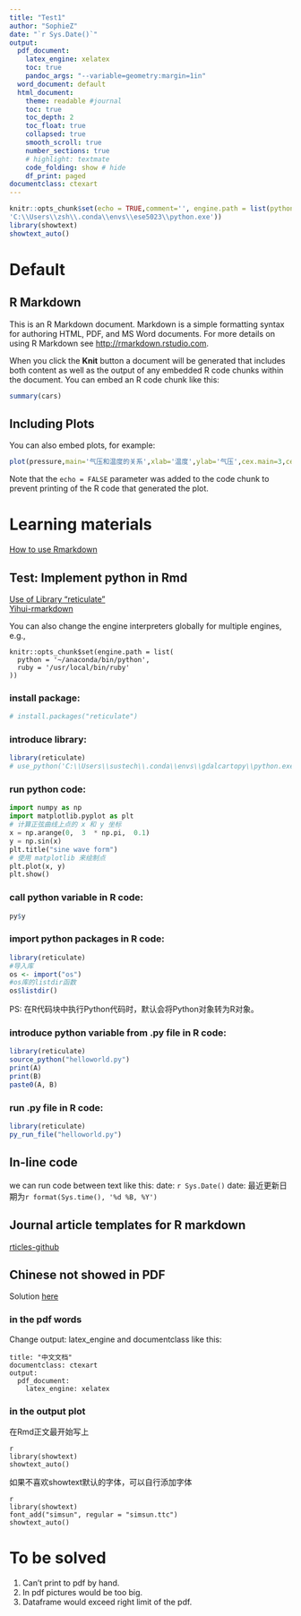 ---
title: "Test1"
author: "SophieZ"
date: "`r Sys.Date()`"
output:
  pdf_document: 
    latex_engine: xelatex
    toc: true
    pandoc_args: "--variable=geometry:margin=1in"
  word_document: default
  html_document:
    theme: readable #journal
    toc: true
    toc_depth: 2
    toc_float: true
    collapsed: true
    smooth_scroll: true
    number_sections: true
    # highlight: textmate
    code_folding: show # hide
    df_print: paged
documentclass: ctexart
---

```{r setup, include=FALSE}
knitr::opts_chunk$set(echo = TRUE,comment='', engine.path = list(python = #'C:\\Users\\sustech\\.conda\\envs\\gdalcartopy\\python.exe',
'C:\\Users\\zsh\\.conda\\envs\\ese5023\\python.exe'))
library(showtext)
showtext_auto()
```

# Default
## R Markdown

This is an R Markdown document. Markdown is a simple formatting syntax for authoring HTML, PDF, and MS Word documents. For more details on using R Markdown see <http://rmarkdown.rstudio.com>.

When you click the **Knit** button a document will be generated that includes both content as well as the output of any embedded R code chunks within the document. You can embed an R code chunk like this:

```{r cars}
summary(cars)
```

## Including Plots

You can also embed plots, for example:

```{r pressure, echo=FALSE}
plot(pressure,main='气压和温度的关系',xlab='温度',ylab='气压',cex.main=3,cex.axis=2,cex.lab=2)

```

Note that the `echo = FALSE` parameter was added to the code chunk to prevent printing of the R code that generated the plot.



# Learning materials

[How to use Rmarkdown](https://blog.csdn.net/weixin_43843918/article/details/128060062)

## Test: Implement python in Rmd

[Use of Library "reticulate"](https://blog.csdn.net/weixin_38008864/article/details/108191385)  
[Yihui-rmarkdown](https://bookdown.org/yihui/rmarkdown/language-engines.html)

You can also change the engine interpreters globally for multiple engines, e.g.,
```
knitr::opts_chunk$set(engine.path = list(
  python = '~/anaconda/bin/python',
  ruby = '/usr/local/bin/ruby'
))
```

### install package:

```{r}
# install.packages("reticulate")
```

### introduce library:

```{r,warning=FALSE}
library(reticulate)
# use_python('C:\\Users\\sustech\\.conda\\envs\\gdalcartopy\\python.exe')
```

### run python code:

```{python}
import numpy as np 
import matplotlib.pyplot as plt 
# 计算正弦曲线上点的 x 和 y 坐标
x = np.arange(0,  3  * np.pi,  0.1) 
y = np.sin(x)
plt.title("sine wave form")  
# 使用 matplotlib 来绘制点
plt.plot(x, y) 
plt.show()
```

### call python variable in R code:

```{r}
py$y
```

### import python packages in R code:

```{r}
library(reticulate)
#导入库
os <- import("os")
#os库的listdir函数
os$listdir()
```

PS: 在R代码块中执行Python代码时，默认会将Python对象转为R对象。

### introduce python variable from .py file in R code:

```{r,collapse=TRUE}
library(reticulate)
source_python("helloworld.py")
print(A)
print(B)
paste0(A, B)
```

### run .py file in R code:

```{r,comment=''}
library(reticulate)
py_run_file("helloworld.py")
```

## In-line code

we can run code between text like this: date: `r Sys.Date()` date: 最近更新日期为`r format(Sys.time(), '%d %B, %Y')`

## Journal article templates for R markdown
[rticles-github](https://github.com/rstudio/rticles)

## Chinese not showed in PDF
Solution [here](https://blog.csdn.net/xlf5323/article/details/136418610#:~:text=%E5%9C%A8%E4%BD%BF%E7%94%A8%20R%20Markdown%20%E7%BC%96%E5%86%99%E6%96%87%E6%A1%A3%E5%B9%B6%E5%AF%BC%E5%87%BA%E4%B8%BA%20PDF%20%E6%A0%BC%E5%BC%8F%E6%97%B6%EF%BC%8C%E7%BB%8F%E5%B8%B8%E4%BC%9A%E9%81%87%E5%88%B0%E4%B8%80%E4%B8%AA%E6%99%AE%E9%81%8D%E7%9A%84%E9%97%AE%E9%A2%98%EF%BC%9A%E4%B8%AD%E6%96%87%E5%A4%B1%E6%95%88%E3%80%82%20%E6%88%96%E8%80%85%E5%AF%BC%E5%87%BA%E7%9A%84%E6%96%87%E6%A1%A3%E4%B8%AD%E6%96%87%E5%AD%97%E7%AC%A6%E6%AE%8B%E7%BC%BA%20%E8%A7%A3%E5%86%B3%E6%96%B9%E6%B3%95,title%3A%20%22%E4%B8%AD%E6%96%87%E6%96%87%E6%A1%A3%22%20documentclass%3A%20ctexart%20output%3A%20pdf_document%3A%20latex_engine%3A%20xelatex)

### in the pdf words
Change output: latex_engine and documentclass like this:

```
title: "中文文档"
documentclass: ctexart
output:
  pdf_document:
    latex_engine: xelatex
```

### in the output plot

在Rmd正文最开始写上

```
{r setup, include=FALSE}
library(showtext)
showtext_auto()
```

如果不喜欢showtext默认的字体，可以自行添加字体

```
{r setup, include=FALSE}
library(showtext)
font_add("simsun", regular = "simsun.ttc")
showtext_auto()
```


# To be solved
1. Can't print to pdf by hand.  
2. In pdf pictures would be too big.  
3. Dataframe would exceed right limit of the pdf.  
